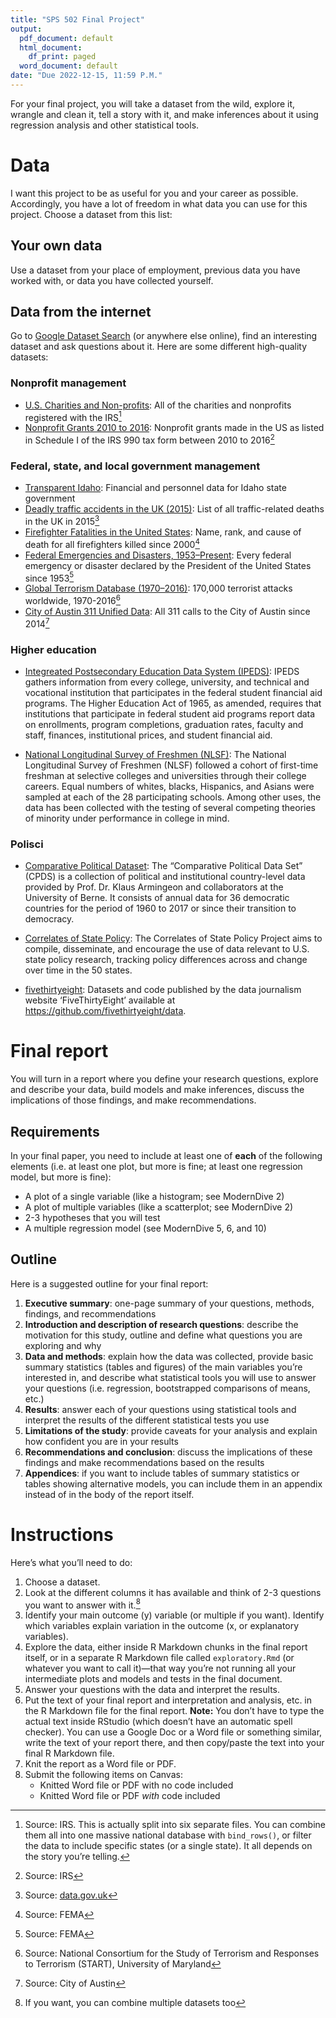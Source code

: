 ```yaml
---
title: "SPS 502 Final Project"
output:
  pdf_document: default
  html_document:
    df_print: paged
  word_document: default
date: "Due 2022-12-15, 11:59 P.M."
---
```


For your final project, you will take a dataset from the wild, explore it, wrangle and clean it, tell a story with it, and make inferences about it using regression analysis and other statistical tools.

# Data

I want this project to be as useful for you and your career as possible. Accordingly, you have a lot of freedom in what data you can use for this project. Choose a dataset from this list:

## Your own data

Use a dataset from your place of employment, previous data you have worked with, or data you have collected yourself. 

## Data from the internet

Go to [Google Dataset Search](https://toolbox.google.com/datasetsearch) (or anywhere else online), find an interesting dataset and ask questions about it. Here are some different high-quality datasets:

### Nonprofit management

- [U.S. Charities and Non-profits](https://www.kaggle.com/crawford/us-charities-and-nonprofits): All of the charities and nonprofits registered with the IRS^[Source: IRS. This is actually split into six separate files. You can combine them all into one massive national database with `bind_rows()`, or filter the data to include specific states (or a single state). It all depends on the story you're telling.] 
- [Nonprofit Grants 2010 to 2016](https://data.world/causebot/grant-2010-to-2016): Nonprofit grants made in the US as listed in Schedule I of the IRS 990 tax form between 2010 to 2016^[Source: IRS]

### Federal, state, and local government management
- [Transparent Idaho](https://transparent.idaho.gov/): Financial and personnel data for Idaho state government
- [Deadly traffic accidents in the UK (2015)](https://www.kaggle.com/kwullum/deadly-traffic-accidents-in-the-uk-2015): List of all traffic-related deaths in the UK in 2015^[Source: [data.gov.uk](https://data.gov.uk/dataset/road-accidents-safety-data/resource/ceb00cff-443d-4d43-b17a-ee13437e9564)]
- [Firefighter Fatalities in the United States](https://www.kaggle.com/fema/firefighter-fatalities): Name, rank, and cause of death for all firefighters killed since 2000^[Source: FEMA]
- [Federal Emergencies and Disasters, 1953–Present](https://www.kaggle.com/fema/federal-disasters): Every federal emergency or disaster declared by the President of the United States since 1953^[Source: FEMA]
- [Global Terrorism Database (1970–2016)](https://www.kaggle.com/START-UMD/gtd): 170,000 terrorist attacks worldwide, 1970-2016^[Source: National Consortium for the Study of Terrorism and Responses to Terrorism (START), University of Maryland]
- [City of Austin 311 Unified Data](https://data.world/cityofaustin/i26j-ai4z): All 311 calls to the City of Austin since 2014^[Source: City of Austin]

### Higher education

- [Integreated Postsecondary Education Data System (IPEDS)](https://nces.ed.gov/ipeds/): IPEDS gathers information from every college, university, and technical and vocational institution that participates in the federal student financial aid programs. The Higher Education Act of 1965, as amended, requires that institutions that participate in federal student aid programs report data on enrollments, program completions, graduation rates, faculty and staff, finances, institutional prices, and student financial aid.

- [National Longitudinal Survey of Freshmen (NLSF)](https://nlsf.princeton.edu): The National Longitudinal Survey of Freshmen (NLSF) followed a cohort of first-time freshman at selective colleges and universities through their college careers. Equal numbers of whites, blacks, Hispanics, and Asians were sampled at each of the 28 participating schools. Among other uses, the data has been collected with the testing of several competing theories of minority under performance in college in mind.

### Polisci

- [Comparative Political Dataset](http://www.cpds-data.org): The "Comparative Political Data Set" (CPDS) is a collection of political and institutional country-level data provided by Prof. Dr. Klaus Armingeon and collaborators at the University of Berne. It consists of annual data for 36 democratic countries for the period of 1960 to 2017 or since their transition to democracy.

- [Correlates of State Policy](http://ippsr.msu.edu/public-policy/correlates-state-policy): The Correlates of State Policy Project aims to compile, disseminate, and encourage the use of data relevant to U.S. state policy research, tracking policy differences across and change over time in the 50 states. 

- [fivethirtyeight](https://www.rdocumentation.org/packages/fivethirtyeight/versions/0.5.0): Datasets and code published by the data journalism website 'FiveThirtyEight' available at <https://github.com/fivethirtyeight/data>.



# Final report

You will turn in a report where you define your research questions, explore and describe your data, build models and make inferences, discuss the implications of those findings, and make recommendations. 

## Requirements

In your final paper, you need to include at least one of **each** of the following elements (i.e. at least one plot, but more is fine; at least one regression model, but more is fine):

- A plot of a single variable (like a histogram; see ModernDive 2)
- A plot of multiple variables (like a scatterplot; see ModernDive 2)
- 2-3 hypotheses that you will test 
- A multiple regression model (see ModernDive 5, 6, and 10)

## Outline

Here is a suggested outline for your final report:

1. **Executive summary**: one-page summary of your questions, methods, findings, and recommendations
2. **Introduction and description of research questions**: describe the motivation for this study, outline and define what questions you are exploring and why
3. **Data and methods**: explain how the data was collected, provide basic summary statistics (tables and figures) of the main variables you're interested in, and describe what statistical tools you will use to answer your questions (i.e. regression, bootstrapped comparisons of means, etc.)
4. **Results**: answer each of your questions using statistical tools and interpret the results of the different statistical tests you use
5. **Limitations of the study**: provide caveats for your analysis and explain how confident you are in your results
6. **Recommendations and conclusion**: discuss the implications of these findings and make recommendations based on the results
7. **Appendices**: if you want to include tables of summary statistics or tables showing alternative models, you can include them in an appendix instead of in the body of the report itself.


# Instructions

Here's what you'll need to do:

1. Choose a dataset.
2. Look at the different columns it has available and think of 2-3 questions you want to answer with it.^[If you want, you can combine multiple datasets too] 
3. Identify your main outcome (y) variable (or multiple if you want). Identify which variables explain variation in the outcome (x, or explanatory variables).
4. Explore the data, either inside R Markdown chunks in the final report itself, or in a separate R Markdown file called `exploratory.Rmd` (or whatever you want to call it)—that way you're not running all your intermediate plots and models and tests in the final document.
5. Answer your questions with the data and interpret the results.
6. Put the text of your final report and interpretation and analysis, etc. in the R Markdown file for the final report. **Note:** You don't have to type the actual text inside RStudio (which doesn't have an automatic spell checker). You can use a Google Doc or a Word file or something similar, write the text of your report there, and then copy/paste the text into your final R Markdown file.
7. Knit the report as a Word file or PDF.
10. Submit the following items on Canvas:
    - Knitted Word file or PDF with no code included
    - Knitted Word file or PDF *with* code included


